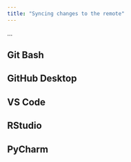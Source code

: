 ```yaml
--- 
title: "Syncing changes to the remote"
---
```


...

::: panel-tabset
## Git Bash

## GitHub Desktop

## VS Code

## RStudio

## PyCharm

:::
